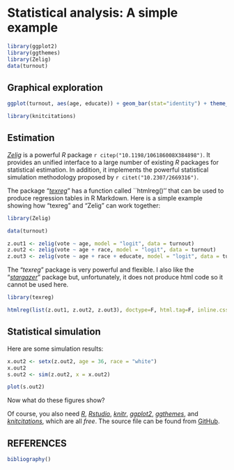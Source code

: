 Statistical analysis: A simple example
========================================================

```r
library(ggplot2)
library(ggthemes)
library(Zelig)
data(turnout)
```

Graphical exploration
---------------------------------
```r
ggplot(turnout, aes(age, educate)) + geom_bar(stat="identity") + theme_few()
```


```r
library(knitcitations)
```

Estimation
--------------------------------

*[Zelig](http://projects.iq.harvard.edu/zelig)* is a powerful *R* package `r citep("10.1198/106186008X384898")`. It provides an unified interface to a large number of existing *R* packages for statistical estimation. In addition, it implements the powerful statistical simulation methodology proposed by `r citet("10.2307/2669316")`.

The package "*[texreg](http://cran.r-project.org/web/packages/texreg/index.html)*" has a function called ``htmlreg()'' that can be used to produce regression tables in R Markdown. Here is a simple example showing how "texreg" and "Zelig" can work together:

```r
library(Zelig)

data(turnout)

z.out1 <- zelig(vote ~ age, model = "logit", data = turnout)
z.out2 <- zelig(vote ~ age + race, model = "logit", data = turnout)
z.out3 <- zelig(vote ~ age + race + educate, model = "logit", data = turnout)
```
The "*texreg*" package is very powerful and flexible. I also like the "*[stargazer](http://cran.r-project.org/web/packages/stargazer/index.html)*" package but, unfortunately, it does not produce html code so it cannot be used here. 

```r
library(texreg)

htmlreg(list(z.out1, z.out2, z.out3), doctype=F, html.tag=F, inline.css=T, head.tag=F, body.tag=F, center=F, single.row=T, caption="")
```

Statistical simulation
--------------------------------

Here are some simulation results:

```r
x.out2 <- setx(z.out2, age = 36, race = "white")
x.out2
s.out2 <- sim(z.out2, x = x.out2)
```

```r
plot(s.out2)
```

Now what do these figures show?

Of course, you also need *[R](http://www.r-project.org/)*, *[Rstudio](http://www.rstudio.com/)*, *[knitr](http://yihui.name/knitr/)*, *[ggplot2](http://ggplot2.org/)*, *[ggthemes](https://github.com/jrnold/ggthemes)*, and *[knitcitations](https://github.com/cboettig/knitcitations)*, which are all *free*. The source file can be found from [GitHub](https://github.com/shigesong/famine_project/blob/master/test_markdown.Rmd). 

REFERENCES
-------------------------

```r
bibliography()
```

